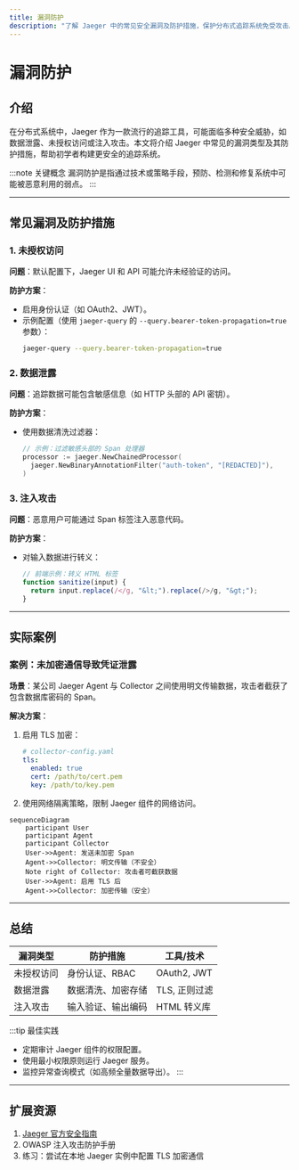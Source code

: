 ```yaml
---
title: 漏洞防护
description: "了解 Jaeger 中的常见安全漏洞及防护措施，保护分布式追踪系统免受攻击。"
---
```


# 漏洞防护

## 介绍

在分布式系统中，Jaeger 作为一款流行的追踪工具，可能面临多种安全威胁，如数据泄露、未授权访问或注入攻击。本文将介绍 Jaeger 中常见的漏洞类型及其防护措施，帮助初学者构建更安全的追踪系统。

:::note 关键概念
漏洞防护是指通过技术或策略手段，预防、检测和修复系统中可能被恶意利用的弱点。
:::

---

## 常见漏洞及防护措施

### 1. 未授权访问

**问题**：默认配置下，Jaeger UI 和 API 可能允许未经验证的访问。

**防护方案**：
- 启用身份认证（如 OAuth2、JWT）。
- 示例配置（使用 `jaeger-query` 的 `--query.bearer-token-propagation=true` 参数）：
  ```bash
  jaeger-query --query.bearer-token-propagation=true
  ```

### 2. 数据泄露

**问题**：追踪数据可能包含敏感信息（如 HTTP 头部的 API 密钥）。

**防护方案**：
- 使用数据清洗过滤器：
  ```go
  // 示例：过滤敏感头部的 Span 处理器
  processor := jaeger.NewChainedProcessor(
    jaeger.NewBinaryAnnotationFilter("auth-token", "[REDACTED]"),
  )
  ```

### 3. 注入攻击

**问题**：恶意用户可能通过 Span 标签注入恶意代码。

**防护方案**：
- 对输入数据进行转义：
  ```javascript
  // 前端示例：转义 HTML 标签
  function sanitize(input) {
    return input.replace(/</g, "&lt;").replace(/>/g, "&gt;");
  }
  ```

---

## 实际案例

### 案例：未加密通信导致凭证泄露

**场景**：某公司 Jaeger Agent 与 Collector 之间使用明文传输数据，攻击者截获了包含数据库密码的 Span。

**解决方案**：
1. 启用 TLS 加密：
   ```yaml
   # collector-config.yaml
   tls:
     enabled: true
     cert: /path/to/cert.pem
     key: /path/to/key.pem
   ```
2. 使用网络隔离策略，限制 Jaeger 组件的网络访问。

```mermaid
sequenceDiagram
    participant User
    participant Agent
    participant Collector
    User->>Agent: 发送未加密 Span
    Agent->>Collector: 明文传输（不安全）
    Note right of Collector: 攻击者可截获数据
    User->>Agent: 启用 TLS 后
    Agent->>Collector: 加密传输（安全）
```

---

## 总结

| 漏洞类型       | 防护措施                          | 工具/技术               |
|----------------|-----------------------------------|-------------------------|
| 未授权访问     | 身份认证、RBAC                   | OAuth2, JWT             |
| 数据泄露       | 数据清洗、加密存储               | TLS, 正则过滤           |
| 注入攻击       | 输入验证、输出编码               | HTML 转义库             |

:::tip 最佳实践
- 定期审计 Jaeger 组件的权限配置。
- 使用最小权限原则运行 Jaeger 服务。
- 监控异常查询模式（如高频全量数据导出）。
:::

---

## 扩展资源

1. [Jaeger 官方安全指南](https://jaegertracing.io/docs/latest/security/)
2. OWASP 注入攻击防护手册
3. 练习：尝试在本地 Jaeger 实例中配置 TLS 加密通信